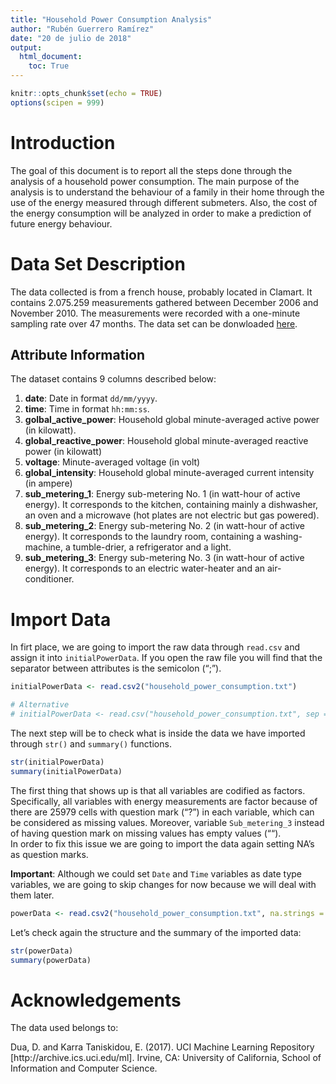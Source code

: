 ```yaml
---
title: "Household Power Consumption Analysis"
author: "Rubén Guerrero Ramírez"
date: "20 de julio de 2018"
output: 
  html_document:
    toc: True
---
```


```r
knitr::opts_chunk$set(echo = TRUE)
options(scipen = 999)
```

# Introduction

The goal of this document is to report all the steps done through the analysis of a household power consumption. 
The main purpose of the analysis is to understand the behaviour of a family in their home through the use of the energy measured through different submeters. Also, the cost of the energy consumption will be analyzed in order to make a prediction of future energy behaviour.  

# Data Set Description

The data collected is from a french house, probably located in Clamart. It contains 2.075.259 measurements gathered between December 2006 and November 2010. The measurements were recorded with a one-minute sampling rate over 47 months.
The data set can be donwloaded [here](http://archive.ics.uci.edu/ml/datasets/Individual+household+electric+power+consumption).

## Attribute Information

The dataset contains 9 columns described below:

 1. **date**: Date in format `dd/mm/yyyy`.
 2. **time**: Time in format `hh:mm:ss`.
 3. **golbal_active_power**: Household global minute-averaged active power (in kilowatt).
 4. **global_reactive_power**: Household global minute-averaged reactive power (in kilowatt) 
 5. **voltage**: Minute-averaged voltage (in volt) 
 6. **global_intensity**: Household global minute-averaged current intensity (in ampere) 
 7. **sub_metering_1**: Energy sub-metering No. 1 (in watt-hour of active energy). It corresponds to the kitchen, containing mainly a dishwasher, an oven and a microwave (hot plates are not electric but gas powered). 
 8. **sub_metering_2**: Energy sub-metering No. 2 (in watt-hour of active energy). It corresponds to the laundry room,  containing a washing-machine, a tumble-drier, a refrigerator and a light. 
 9. **sub_metering_3**: Energy sub-metering No. 3 (in watt-hour of active energy). It corresponds to an electric water-heater and an air-conditioner.

# Import Data

In firt place, we are going to import the raw data through `read.csv` and assign it into `initialPowerData`. If you open the raw file you will find that the separator between attributes is the semicolon (";").

```r

initialPowerData <- read.csv2("household_power_consumption.txt")

# Alternative
# initialPowerData <- read.csv("household_power_consumption.txt", sep = ";")

```

The next step will be to check what is inside the data we have imported through `str()` and `summary()` functions.

```r

str(initialPowerData)
summary(initialPowerData)

```

The first thing that shows up is that all variables are codified as factors. Specifically, all variables with energy measurements are factor because of there are 25979 cells with question mark ("?") in each variable, which can be considered as missing values. Moreover, variable `Sub_metering_3` instead of having question mark on missing values has empty values ("").  
In order to fix this issue we are going to import the data again setting NA's as question marks.

**Important**: Although we could set `Date` and `Time` variables as date type variables, we are going to skip changes for now because we will deal with them later. 

```r

powerData <- read.csv2("household_power_consumption.txt", na.strings = c("?",""))

```

Let's check again the structure and the summary of the imported data:

```r

str(powerData)
summary(powerData)

```


# Acknowledgements

The data used belongs to:

  Dua, D. and Karra Taniskidou, E. (2017). UCI Machine Learning Repository [http://archive.ics.uci.edu/ml]. Irvine, CA: University of California, School of Information and Computer Science. 